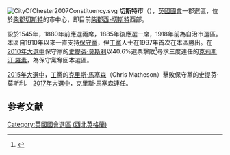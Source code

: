 {{NoteTA
|G1=PoliticiansUK
|1=zh-hans:切斯特;zh-hk:車士打;zh-tw:切斯特;
}}
[[File:CityOfChester2007Constituency.svg|right]]
'''切斯特市'''（{{lang-en|City of Chester}}），[[英國|英國]][[英國國會|國會]]一郡選區，位於[[柴郡|柴郡]][[切斯特|切斯特]]的市中心，即目前[[柴郡西-切斯特|柴郡西-切斯特]]西部。

設於1545年，1880年前應選兩席，1885年後應選一席，1918年前為自治市選區。本區自1910年以來一直支持[[保守黨_(英國)|保守黨]]，但[[工黨_(英國)|工黨]]人士在1997年首次在本區勝出。在[[2010年英國大選|2010年大選中]]保守黨的[[史提芬·莫斯利|史提芬·莫斯利]]以40.6%選票擊敗<ref name="">{{cite news|publisher=[[英國廣播公司|英國廣播公司]]
|date=2010年5月7日
|title=Election 2010/Constituency/City of Chester
|url=http://news.bbc.co.uk/1/shared/election2010/results/constituency/b12.stm
}}</ref>尋求三度連任的[[克莉斯汀·羅素|克莉斯汀·羅素]]，為保守黨奪回本選區。

[[2015年英國大選|2015年大選中]]，[[工黨_(英國)|工黨]]的[[克里斯·馬塞森|克里斯·馬塞森]]（Chris Matheson）擊敗保守黨的史提芬·莫斯利。
[[2017年英國大選|2017年大選中]]，克里斯·馬塞森連任。

==参考文献==
<div class="references-small">
<references></references>
</div>

{{DEFAULTSORT:City of Chester (UK Parliament constituency)}}
[[Category:英國國會選區_(西北英格蘭)|Category:英國國會選區 (西北英格蘭)]]